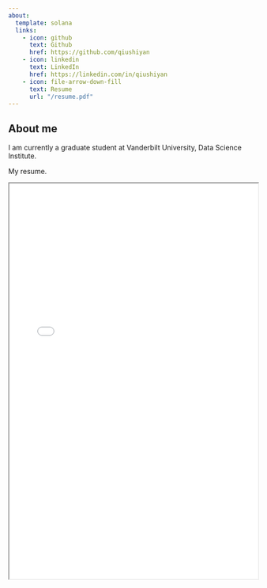 ```yaml
---
about:
  template: solana
  links:
    - icon: github
      text: Github
      href: https://github.com/qiushiyan
    - icon: linkedin
      text: LinkedIn
      href: https://linkedin.com/in/qiushiyan
    - icon: file-arrow-down-fill
      text: Resume
      url: "/resume.pdf"
---
```


## About me

I am currently a graduate student at Vanderbilt University, Data Science Institute.

My resume.

<iframe id="resume" src="/resume.pdf" width="100%" height="800px"></iframe